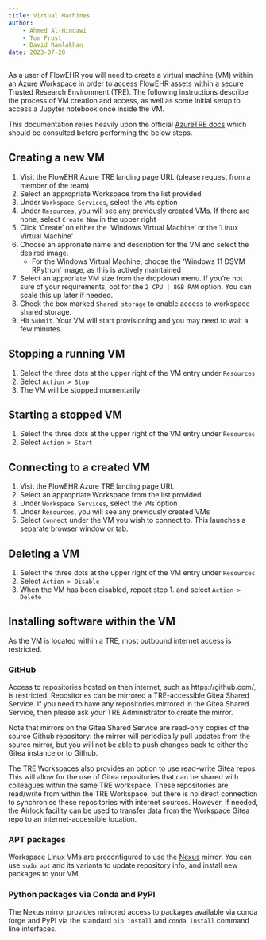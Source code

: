 ```yaml
---
title: Virtual Machines
author: 
    - Ahmed Al-Hindawi
    - Tom Frost
    - David Ramlakhan
date: 2023-07-28
---
```


As a user of FlowEHR you will need to create a virtual machine (VM)
within an Azure Workspace in order to access FlowEHR assets within a
secure Trusted Research Environment (TRE). The following instructions
describe the process of VM creation and access, as well as some initial
setup to access a Jupyter notebook once inside the VM.

This documentation relies heavily upon the official [AzureTRE
docs](https://microsoft.github.io/AzureTRE/latest/tre-templates/shared-services/nexus/)
which should be consulted before performing the below steps.

## Creating a new VM

1. Visit the FlowEHR Azure TRE landing page URL (please request from a
    member of the team)
2. Select an appropriate Workspace from the list provided
3. Under `Workspace Services`, select the `VMs` option
4. Under `Resources`, you will see any previously created VMs. If there
    are none, select `Create New` in the upper right
5. Click 'Create' on either the 'Windows Virtual Machine' or the 'Linux Virtual Machine'
6. Choose an approriate name and description for the VM and select the
    desired image. 
    - For the Windows Virtual Machine, choose the 'Windows 11 DSVM RPython' image, as this is actively maintained
7. Select an approriate VM size from the dropdown menu. If you’re not
    sure of your requirements, opt for the `2 CPU | 8GB RAM` option. You
    can scale this up later if needed.
8. Check the box marked `Shared storage` to enable access to workspace
    shared storage.
9. Hit `Submit`. Your VM will start provisioning and you may need to
    wait a few minutes.

## Stopping a running VM

1. Select the three dots at the upper right of the VM entry under
    `Resources`
2. Select `Action > Stop`
3. The VM will be stopped momentarily

## Starting a stopped VM

1. Select the three dots at the upper right of the VM entry under
    `Resources`
2. Select `Action > Start`

## Connecting to a created VM

1. Visit the FlowEHR Azure TRE landing page URL
2. Select an appropriate Workspace from the list provided
3. Under `Workspace Services`, select the `VMs` option
4. Under `Resources`, you will see any previously created VMs
5. Select `Connect` under the VM you wish to connect to. This launches
    a separate browser window or tab.

## Deleting a VM

1. Select the three dots at the upper right of the VM entry under
    `Resources`
2. Select `Action > Disable`
3. When the VM has been disabled, repeat step 1. and select `Action > Delete`

## Installing software within the VM

As the VM is located within a TRE, most outbound internet access is
restricted.

### GitHub

Access to repositories hosted on then internet, such as https://github.com/, is restricted. Repositories can be mirrored a TRE-accessible Gitea Shared Service. If you need to have any repositories mirrored in the Gitea Shared Service, then please ask your TRE Administrator to create the mirror. 

Note that mirrors on the Gitea Shared Service are read-only copies of the 
source Github repository: the mirror will periodically pull updates from the source mirror, but
you will not be able to push changes back to either the Gitea instance or to Github. 

The TRE Workspaces also provides an option to use read-write Gitea repos. This will allow for the
use of Gitea repositories that can be shared with colleagues within the same TRE workspace. These repositories are read/write from within the TRE Workspace, but there is no direct connection to synchronise these repositories with internet sources. However, if needed, the Airlock facility can be used to transfer data from the Workspace Gitea repo to an 
internet-accessible location. 

### APT packages

Workspace Linux VMs are preconfigured to use the [Nexus](https://microsoft.github.io/AzureTRE/latest/tre-templates/shared-services/nexus/)
mirror. You can use `sudo apt` and its variants to update repository info, and install new 
packages to your VM. 

### Python packages via Conda and PyPI

The Nexus mirror provides mirrored access to packages available via
conda forge and PyPI via the standard `pip install` and `conda install`
command line interfaces.
